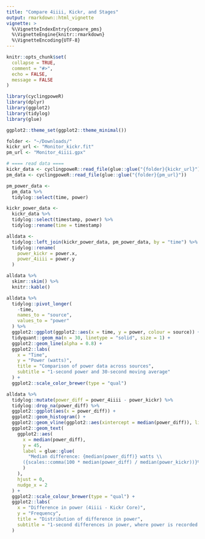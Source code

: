 ```yaml
---
title: "Compare 4iiii, Kickr, and Stages"
output: rmarkdown::html_vignette
vignette: >
  %\VignetteIndexEntry{compare_pms}
  %\VignetteEngine{knitr::rmarkdown}
  %\VignetteEncoding{UTF-8}
---
```


```r
knitr::opts_chunk$set(
  collapse = TRUE,
  comment = "#>",
  echo = FALSE,
  message = FALSE
)
```

```r
library(cyclingpoweR)
library(dplyr)
library(ggplot2)
library(tidylog)
library(glue)

ggplot2::theme_set(ggplot2::theme_minimal())
```

```r
folder <- "~/Downloads/"
kickr_url <- "Monitor_kickr.fit"
pm_url <- "Monitor_4iiii.gpx"

# ==== read data ====
kickr_data <- cyclingpoweR::read_file(glue::glue("{folder}{kickr_url}"))
pm_data <- cyclingpoweR::read_file(glue::glue("{folder}{pm_url}"))

pm_power_data <-
  pm_data %>%
  tidylog::select(time, power)

kickr_power_data <-
  kickr_data %>%
  tidylog::select(timestamp, power) %>%
  tidylog::rename(time = timestamp)

alldata <-
  tidylog::left_join(kickr_power_data, pm_power_data, by = "time") %>%
  tidylog::rename(
    power_kickr = power.x,
    power_4iiii = power.y
  )
```

```r
alldata %>%
  skimr::skim() %>%
  knitr::kable()
```

```r
alldata %>%
  tidylog::pivot_longer(
    -time,
    names_to = "source",
    values_to = "power"
  ) %>%
  ggplot2::ggplot(ggplot2::aes(x = time, y = power, colour = source)) +
  tidyquant::geom_ma(n = 30, linetype = "solid", size = 1) +
  ggplot2::geom_line(alpha = 0.8) +
  ggplot2::labs(
    x = "Time",
    y = "Power (watts)",
    title = "Comparison of power data across sources",
    subtitle = "1-second power and 30-second moving average"
  ) +
  ggplot2::scale_color_brewer(type = "qual")
```

```r
alldata %>%
  tidylog::mutate(power_diff = power_4iiii - power_kickr) %>%
  tidylog::drop_na(power_diff) %>%
  ggplot2::ggplot(aes(x = power_diff)) +
  ggplot2::geom_histogram() +
  ggplot2::geom_vline(ggplot2::aes(xintercept = median(power_diff)), linetype = "dashed") +
  ggplot2::geom_text(
    ggplot2::aes(
      x = median(power_diff),
      y = 45,
      label = glue::glue(
        "Median difference: {median(power_diff)} watts \\
      ({scales::comma(100 * median(power_diff) / median(power_kickr))}%)"
      )
    ),
    hjust = 0,
    nudge_x = 2
  ) +
  ggplot2::scale_colour_brewer(type = "qual") +
  ggplot2::labs(
    x = "Difference in power (4iiii - Kickr Core)",
    y = "Frequency",
    title = "Distribution of difference in power",
    subtitle = "1-second differences in power, where power is recorded on both devices"
  )
```

